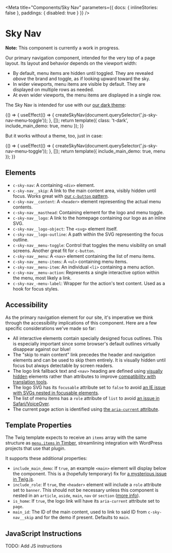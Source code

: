 
<!--
Inline stories disabled so media queries will behave as expected within
embedded examples.
-->

<Meta
  title="Components/Sky Nav"
  parameters={{ docs: { inlineStories: false }, paddings: { disabled: true } }}
/>

# Sky Nav

**Note:** This component is currently a work in progress.

Our primary navigation component, intended for the very top of a page layout. Its layout and behavior depends on the viewport width:

- By default, menu items are hidden until toggled. They are revealed _above_ the brand and toggle, as if looking upward toward the sky.
- In wider viewports, menu items are visible by default. They are displayed on multiple rows as needed.
- At even wider viewports, the menu items are displayed in a single row.

The Sky Nav is intended for use with our [our dark theme](/?path=/docs/themes--dark):

<Canvas>
  <Story name="Dark" height="200px" parameters={{ themes: { disable: true } }}>
    {() => {
      useEffect(() => {
        createSkyNav(document.querySelector('.js-sky-nav-menu-toggle'));
      }, []);
      return template({ class: 't-dark', include_main_demo: true, menu });
    }}
  </Story>
</Canvas>

But it works without a theme, too, just in case:

<Canvas>
  <Story name="Light" height="200px">
    {() => {
      useEffect(() => {
        createSkyNav(document.querySelector('.js-sky-nav-menu-toggle'));
      }, []);
      return template({ include_main_demo: true, menu });
    }}
  </Story>
</Canvas>

## Elements

- `c-sky-nav`: A containing `<div>` element.
- `c-sky-nav__skip`: A link to the main content area, visibly hidden until focus. Works great with [our `c-button` pattern](/?path=/docs/components-button--elements).
- `c-sky-nav__content`: A `<header>` element representing the actual menu contents.
- `c-sky-nav__masthead`: Containing element for the logo and menu toggle.
- `c-sky-nav__logo`: A link to the homepage containing our logo as an inline SVG.
- `c-sky-nav__logo-object`: The `<svg>` element itself.
- `c-sky-nav__logo-outline`: A path within the SVG representing the focus outline.
- `c-sky-nav__menu-toggle`: Control that toggles the menu visibility on small screens. Another great fit for `c-button`.
- `c-sky-nav__menu`: A `<nav>` element containing the list of menu items.
- `c-sky-nav__menu-items`: A `<ul>` containing menu items.
- `c-sky-nav__menu-item`: An individual `<li>` containing a menu action.
- `c-sky-nav__menu-action`: Represents a single interactive option within the menu, most likely a link.
- `c-sky-nav_-menu-label`: Wrapper for the action's text content. Used as a hook for focus styles.

## Accessibility

As the primary navigation element for our site, it's imperative we think through the accessibility implications of this component. Here are a few specific considerations we've made so far:

- All interactive elements contain specially designed focus outlines. This is especially important since some browser's default outlines virtually disappear against our blue!
- The "skip to main content" link precedes the header and navigation elements and can be used to skip them entirely. It is visually hidden until focus but always detectable by screen readers.
- The logo link fallback text and `<nav>` heading are defined using [visually hidden](/?path=/docs/utilities-display--hidden-visually) elements rather than attributes to improve [compatibility with translation tools](https://heydonworks.com/article/aria-label-is-a-xenophobe/).
- The logo SVG has its `focusable` attribute set to `false` to avoid [an IE issue with SVGs nested in focusable elements](http://simplyaccessible.com/article/7-solutions-svgs/#acc-heading-4).
- The list of menu items has a `role` attribute of `list` to avoid [an issue in Safari/VoiceOver](https://www.scottohara.me/blog/2019/01/12/lists-and-safari.html).
- The current page action is identified using [the `aria-current` attribute](https://tink.uk/using-the-aria-current-attribute/).

## Template Properties

The Twig template expects to receive an `items` array with the same structure as [`menu.items` in Timber](https://timber.github.io/docs/guides/menus/), streamlining integration with WordPress projects that use that plugin.

It supports these additional properties:

- `include_main_demo`: If `true`, an example `<main>` element will display below the component. This is a (hopefully temporary) fix for [a mysterious issue in Twig.js](https://github.com/twigjs/twig.js/issues/262).
- `include_role`: If `true`, the `<header>` element will include a `role` attribute set to `banner`. This should not be necessary unless this component is nested in an `article`, `aside`, `main`, `nav` or `section` ([more info](https://www.w3.org/TR/wai-aria-practices/examples/landmarks/banner.html)).
- `is_home`: If `true`, the logo link will have its `aria-current` attribute set to `page`.
- `main_id`: The ID of the main content, used to link to said ID from `c-sky-nav__skip` and for the demo if present. Defaults to `main`.

## JavaScript Instructions

TODO: Add JS instructions

